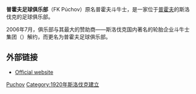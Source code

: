 {{Football club infobox |
  clubname = 貝塞夫 |
  image    =  |
  fullname = 普霍夫足球俱乐部|
  nickname =  |
  founded  = 1920|
  ground   = {{tsl|en|Mestský štadión (Púchov)||普霍夫梅斯茨基体育场}}|
  capacity = 6,080 |
  chairman = Jaroslav Rosina |
  manager  = Jaroslav Vagner |
  league   = [[斯洛伐克足球丙級聯賽|斯洛伐克足球丙級聯賽]]（西部） |
  season   = 2013–14 |
  position = 斯洛丁，第 7 位 |
  pattern_la1=_thinwhiteborder|pattern_b1=_blackstripes2 with black bordered diagonal top|pattern_ra1=_thinwhiteborder|
  leftarm1=000000|body1=E00000|rightarm1=000000|shorts1=000000|socks1=E00000|
  pattern_la2=|pattern_b2=_ecv08a|pattern_ra2=|
  leftarm2=FFFFFF|body2=FFFFFF|rightarm2=FFFFFF|shorts2=FFFFFF|socks2=FFFFFF|
}}

'''普霍夫足球俱乐部'''（FK Púchov）原名普霍夫斗牛士，是一家位于[[普霍夫|普霍夫]]的斯洛伐克的足球俱乐部。 

2006年7月，俱乐部与其最大的赞助商——斯洛伐克国内著名的轮胎企业斗牛士集团（{{tsl|en|Matador (company)||Matador a.s.}}）解约，而更名为普霍夫足球俱乐部。 

== 外部链接 ==
* [http://www.fkpuchov.sk/ Official website] {{Wayback|url=http://www.fkpuchov.sk/ |date=20100819170549 }} {{sk icon}}


{{斯洛伐克足球超级联赛}}
[[Category:斯洛伐克足球俱乐部|Puchov]]
[[Category:1920年斯洛伐克建立|Category:1920年斯洛伐克建立]]